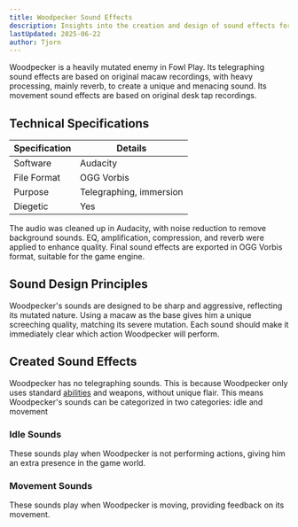```yaml
---
title: Woodpecker Sound Effects
description: Insights into the creation and design of sound effects for Woodpecker in Fowl Play
lastUpdated: 2025-06-22
author: Tjorn
---
```



Woodpecker is a heavily mutated enemy in Fowl Play. Its telegraphing sound effects are based on original macaw recordings, with heavy processing, mainly reverb, to create a unique and menacing sound. Its movement sound effects are based on original desk tap recordings.

## Technical Specifications

| Specification | Details                 |
| ------------- | ----------------------- |
| Software      | Audacity                |
| File Format   | OGG Vorbis              |
| Purpose       | Telegraphing, immersion |
| Diegetic      | Yes                     |

The audio was cleaned up in Audacity, with noise reduction to remove background sounds. EQ, amplification, compression, and reverb were applied to enhance quality. Final sound effects are exported in OGG Vorbis format, suitable for the game engine.

## Sound Design Principles

Woodpecker's sounds are designed to be sharp and aggressive, reflecting its mutated nature. Using a macaw as the base gives him a unique screeching quality, matching its severe mutation. Each sound should make it immediately clear which action Woodpecker will perform.

## Created Sound Effects

Woodpecker has no telegraphing sounds. This is because Woodpecker only uses standard [abilities](/fowl-play/art/sound/abilities) and weapons, without unique flair.
This means Woodpecker's sounds can be categorized in two categories: idle and movement

### Idle Sounds

These sounds play when Woodpecker is not performing actions, giving him an extra presence in the game world.

<AudioPlayer
  src="/sfx/enemies/woodpecker/random/woodpecker1.ogg"
  title="Idle Sound 1"
  description="Short sound of a macaw screeching."
/>
<AudioPlayer
  src="/sfx/enemies/woodpecker/random/woodpecker2.ogg"
  title="Idle Sound 2"
  description="Short sound of a macaw screeching."
/>
<AudioPlayer
  src="/sfx/enemies/woodpecker/random/woodpecker3.ogg"
  title="Idle Sound 3"
  description="Short sound of a macaw screeching."
/>
<AudioPlayer
  src="/sfx/enemies/woodpecker/random/woodpecker4.ogg"
  title="Idle Sound 4"
  description="Short sound of a macaw screeching."
/>

### Movement Sounds

These sounds play when Woodpecker is moving, providing feedback on its movement.

<AudioPlayer
  src="/sfx/enemies/woodpecker/walking.ogg"
  title="Walking Sound"
  description="Modified version of the Elder Centipede Walking Sound. Has been slowed down, since Woodpecker has to legs. Bass has been turned down, since the Woodpecker is smaller than the Elder Centipede."
/>
